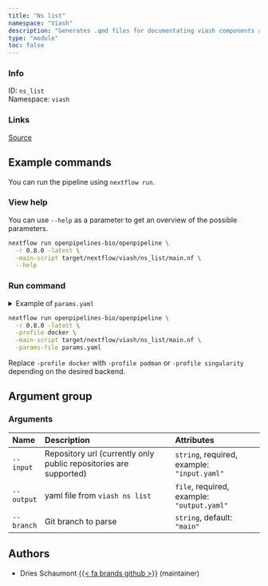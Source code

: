 ```yaml
---
title: "Ns list"
namespace: "Viash"
description: "Generates .qmd files for documentating viash components and workflows"
type: "module"
toc: false
---
```


::: {.column-margin}

### Info

ID: `ns_list`  
Namespace: `viash`

### Links
[Source](https://github.com/openpipelines-bio/openpipeline/blob/0.8.0/viash_tools/src/viash/ns_list){.btn-action .btn-sm .btn-info .btn role="button"}

:::



## Example commands

You can run the pipeline using `nextflow run`.

### View help

You can use `--help` as a parameter to get an overview of the possible parameters.

```bash
nextflow run openpipelines-bio/openpipeline \
  -r 0.8.0 -latest \
  -main-script target/nextflow/viash/ns_list/main.nf \
  --help
```

### Run command

<details>
<summary>Example of `params.yaml`</summary>
```yaml

```
</details>

```bash
nextflow run openpipelines-bio/openpipeline \
  -r 0.8.0 -latest \
  -profile docker \
  -main-script target/nextflow/viash/ns_list/main.nf \
  -params-file params.yaml
```

:::{.callout-note}
Replace `-profile docker` with `-profile podman` or `-profile singularity` depending on the desired backend.
:::

## Argument group

### Arguments

|Name       |Description                                                       |Attributes                                  |
|:----------|:-----------------------------------------------------------------|:-------------------------------------------|
|`--input`  |Repository url (currently only public repositories are supported) |`string`, required, example: `"input.yaml"` |
|`--output` |yaml file from `viash ns list`                                    |`file`, required, example: `"output.yaml"`  |
|`--branch` |Git branch to parse                                               |`string`, default: `"main"`                 |

## Authors

  * Dries Schaumont [{{< fa brands github >}}](https://github.com/DriesSchaumont) (maintainer)
